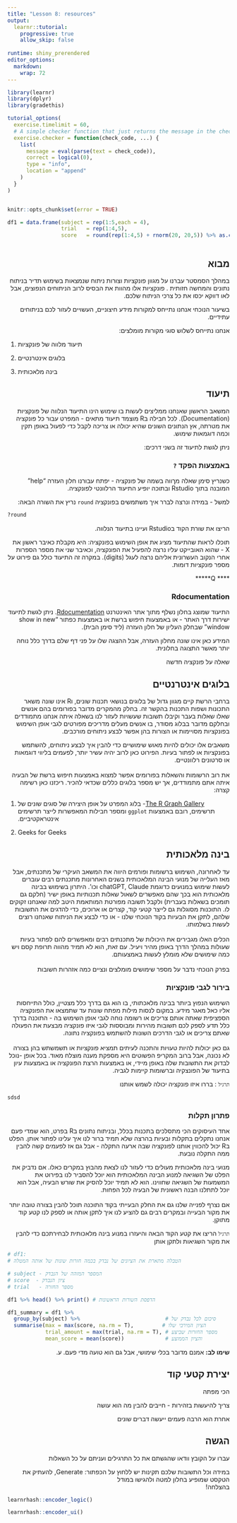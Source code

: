 ```yaml
---
title: "Lesson 8: resources" 
output:
  learnr::tutorial:
    progressive: true
    allow_skip: false
     
runtime: shiny_prerendered  
editor_options: 
  markdown: 
    wrap: 72
---
```


<!-- the above should be in the beginning of each lesson -->

<!-- code to format so all text appears rtl (Hebrew) -->

```{=html}
<style>
h1, h2, h3, h4, h5, h6 {
  direction: rtl;
}
p {
  direction: rtl;
}
</style>
```
<!-- tutorial options and cheching options - TODO set params -->

```r
library(learnr)
library(dplyr)
library(gradethis)

tutorial_options(
  exercise.timelimit = 60,
  # A simple checker function that just returns the message in the check chunk
  exercise.checker = function(check_code, ...) {
    list(
      message = eval(parse(text = check_code)),
      correct = logical(0),
      type = "info",
      location = "append"
    )
  }
)


knitr::opts_chunk$set(error = TRUE)
```

```r

df1 = data.frame(subject = rep(1:5,each = 4),
                 trial   = rep(1:4,5),
                 score   = round(rep(1:4,5) + rnorm(20, 20,5)) %>% as.character())

```

```r




```

## מבוא

במהלך הסמסטר עברנו על מגוון פונקציות וצורות ניתוח שנמצאות בשימוש תדיר
בניתוח נתונים והמחשה חזותית . פונקציות אלו מהוות את הבסיס לרוב הניתוחים
הנפוצים, אבל לאו דווקא יכסו את כל צרכי הניתוח שלכם.

בשיעור הנוכחי אנחנו נתייחס למקורות מידע חיצוניים, העשויים לעזור לכם
בניתוחים עתידיים.

אנחנו נתייחס לשלוש סוגי מקורות מומלצים:

1)  תיעוד מלווה של פונקציות

2)  בלוגים אינטרנטיים

3)  בינה מלאכותית

## תיעוד

המשאב הראשון שאנחנו ממליצים לעשות בו שימוש הינו התיעוד הנלווה של
פונקציות (Documentation). לכל חבילה בR מוצמד תיעוד מתאים - המפרט עבור כל
פונקציה את מטרתה, אץ הנתונים השונים שהיא יכולה או צריכה לקבל כדי לפעול
באופן תקין וכמה דוגמאות שימוש.

ניתן לגשת לתיעוד זה בשני דרכים:

### באמצעות הפקד `?`

כשנריץ סימן שאלה מךווה בשמה של פונקציה - יפתח עבורנו חלון העזרה "help"
המובנה בתוך Rstudio ובתוכה יופיע התיעוד הרלוונטי לפונקציה.

למשל - במידה ונרצה לברר איך משתמשים בפונקציה `round` נריץ את השורה הבאה:

```r
?round
```

הריצו את שורת הקוד בRstudio ועיינו בתיעוד הנלווה.

תוכלו לראות שהתיעוד מציג את אופן השימוש בפונקציה: היא מקבלת כאיבר ראשון
את X - שהוא האובייקט עליו נרצה להפעיל את הפונקציה, וכאיבר שני את מספר
הספרות אחרי הנקוב העשרונית אליהם נרצה לעגל (digits). במקרה זה התיעוד
כולל גם פירוט על מספר פונקציות דומות.

\*\*\*\* Q\*\*\*\*\*

### Rdocumentation

התיעוד שמוצג בחלון נשלף מתוך אתר האינטרנט
[Rdocumentation](https://www.rdocumentation.org/ "קישור לאתר"). ניתן
לגשת לתיעוד ישירות דרך האתר - או באמצעות חיפוש ברשת או באמצעות כפתור
"show in new window" שבחלק העליון של חלון העזרה (ליד סימן הבית).

המידע כאן אינו שונה מחלון העזרה, אבל ההצגה שלו על פני דף שלם בדרך כלל
נוחה יותר מאשר התצוגה בחלונית.

שאלה על פונקציה חדשה

## בלוגים אינטרנטיים

ברחבי הרשת קיים מגוון גדול של בלוגים בנושאי תכנות שונים, וR אינו שונה
משאר התכונות ושפות התכנות בהקשר זה. בחלק מהמקרים מדובר בפורומים בהם
אנשים שאלו שאלות בעבר וקיבלו תשובות שעשויות לעזור לנו בשאלה איתה אנחנו
מתמודדים ובחלקם מדובר בבלוג מסודר, בו אנשים מעלים מדריכים מפורטים לגבי
אופן השימוש בפונקציות מסויימות או הצורות בהן אפשר לבצע ניתוחים מורכבים.

משאבים אלו יכולים להיות מאוש שימושיים כדי להבין איך לבצע ניתוחים, להשתמש
בפונקציות או לפתור בעיות. הפירוט כאן לרוב יהיה עשיר יותר, לפעמים בליווי
דוגמאות או סרטונים רלוונטיים.\
\
את רוב הרשומות והשאלות בפורומים אפשר למצוא באמצעות חיפוש ברשת של הבעיה
איתה אתם מתמודדים, אך יש מספר בלוגים כללים שכדאי להכיר. ריכזנו כאן רשימה
קצרה:

1) [The R Graph Gallery](https://r-graph-gallery.com/ "קישור לאתר")-
בלוג המפרט על אופן היצירה של סוגים שונים של תרשימים, רובם באמצעות
`ggplot` ומספר חבילות המאפשרות לייצר תרשימים אינטראקטיביים.

2) Geeks for Geeks

## בינה מלאכותית

עד לאחרונה, השימוש ברשומות ופורמים היווה את המשאב העיקרי של מתכנתים, אבל
מאז העלייה של מנועי הבינה המלאכותית בשנים האחרונות מתכנתים רבים עוברים
לעשות שימוש במנועים כדוגמת chatGPT, Claude וכו'. היתרון בשימוש בבינה
מלאכותית הוא בכך שהם מאפשרים לשאול שאלות תכנותיות באופן ישיר (חלקם גם
תומכים בשאלות בעברית) ולקבל תשובה מפורטת המותאמת היטב למה שאנחנו זקוקים
לו. התוכנות מסוגלות גם לייצר קטעי קוד, קצרים או ארוכים, כדי להדגים את
התשובות שלהם, לתקן את הבעיות בקוד הנוכחי שלנו - או כדי לבצע את הניתוח
שאנחנו רוצים לעשות בשלמותו.\
\
הכלים האלו מגבירים את היכולות של מתכנתים רבים ומאפשרים להם לפתור בעיות
שעולות במהלך הדרך באופן מהיר ויעיל. עם זאת, הוא לא תמיד מהווה תרופת קסם
ויש כמה שימושים שלא מומלץ לעשות באמצעותם.\
\
בפרק הנוכחי נדבר על מספר שימושים מומלצים ונציים כמה אזהרות חשובות

### בירור לגבי פונקציות

השימוש הנפוץ ביותר בבינה מלאכתותי, בו הוא גם בדרך כלל מצטיין, כולל
התייחסות אליו כאל מאגר מידע. במקום לנסות מילות מפתח שונות עד שתמצאו את
הפונקציה הספציפית שאתה אותם צריכים או רשומה נוחה לגבי אופן השימוש בה -
התוכנה בדרך כלל תדע לספק לכם תשובות מהירות ומבוססות לגבי איזו פונקציה
מבצעת את הפעולה שאתם צריכים או לגבי הדרכים השונות להשתמש בפונקציה
נתונה.\
\
גם כאן יכולות להיות טעויות והתכנה לעיתים תמציא פונקציות או תשמשתש בהן
בצורה לא נכונה, אבל ברוב המקריפ הפשוטים היא מספקת מענה מוצלח מאוד. בכל
אופן -נוכל לבדוק את התשובות שלה באופן מיידי, או באמצעות הרצת הפונקציה או
באמצעות עיון בתיעוד של הפונצקיה וברשומות קיימות לגביה.

`תרגיל` : בררו איזו פונקציה יכולה לשמש אותנו

```r
sdsd
```

### פתרון תקלות

אחד העיסוקים הכי מתסלכים בתכנות בכלל, ובניתוח נתונים בR בפרט, הוא שמדי
פעם אנחנו נתקלים בתקלות ובעיות בהרצה שלא תמיד ברור לנו איך עלינו לפתור
אותן. הפלט בR יכול להכווין אותנו לפונקציה שבה ארעה התקלה - אבל גם אז
לפעמים קשה להבין ממה התקלה נובעת.\

מנועי בינה מלאכותית מעולים כדי לעזור לנו לצאת מהבוץ במקרים כאלו. אם
נדביק את הפלט של השגיאה למנוע הבינה המלאכותית הוא יוכל להסביר לנו בפירוט
את המשמעות של השגיאה שחווינו. הוא לא תמיד יוכל להסיק את שורש הבעיה, אבל
הוא יוכל לתתלנו הבנה ראשונית של הבעיה לכל הפחות.\
\
אם נצרף לפנייה שלנו גם את החלק הבעייתי בקוד התוכנה תוכל להבין בצורה טובה
יותר את מקור הבעייה ובמקרים רבים גם להציע לנו איך לתקן אותה או לספק לנו
קטע קוד מתוקן.

`תרגיל` הריצו את קטע הקוד הבאה והיעזרו במנוע בינה מלאכותית לבחירתכם כדי
להבין את מקור השגיאות ולתקן אותן

```r
# df1:
# הטבלה מתארת את הציונים של נבדק בכמה חזרות שונות של אותה המטלה

# subject - המספר המזהה של הנבדק
# score  - ציון הנבדק
# trial   - מספר החזרה

df1 %>% head() %>% print() # הדפסת השורות הראשונות

df1_summary = df1 %>% 
  group_by(subject) %>%                           # סיכום לכל נבדק של 
  summarise(max = max(score, na.rm = T),         # הציון המירבי שלו 
            trial_amount = max(trial, na.rm = T), # מספר החזרות שביצע
            mean_score = mean(score))             # והציון הממוצע


```

**שימו לב:** אמנם מדובר בכלי שימושי, אבל גם הוא טועה מדי פעם. ע.

## יצירת קטעי קוד

הכי מפתה

צריך להיעשות בזהירות - חייבים להבין מה הוא עושה

אחרת הוא הרבה פעמים ייעשה דברים שונים




## הגשה

  עברו על הקובץ וודאו שהגשתם את כל התרגילים ועניתם על כל השאלות
  
  במידה וכל התשובות שלכם תקינות יש ללחוץ על הכפתור:  Generate, להעתיק את הטקסט שמופיע בחלון למטה ולהגישו במודל  
  בהצלחה!

```r
learnrhash::encoder_logic()
```

```r
learnrhash::encoder_ui()
```



